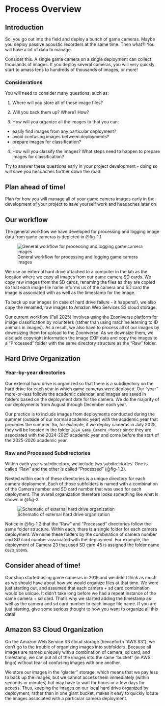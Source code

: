# Process Overview {#sec-chapter1}

## Introduction

So, you go out into the field and deploy a bunch of game cameras. Maybe you deploy passive acoustic recorders at the same time. Then what?! You will have a lot of data to manage.

Consider this. A single game camera on a single deployment can collect thousands of images. If you deploy several cameras, you will very quickly start to amass tens to hundreds of thousands of images, or more!

### Considerations

You will need to consider many questions, such as:

1.  Where will you store all of these image files?

2.  Will you back them up? Where? How?

3.  How will you organize all the images to that you can:

-   easily find images from any particular deployment?
-   avoid confusing images between deployments?
-   prepare images for classification?

4.  How will you classify the images? What steps need to happen to prepare images for classification?

Try to answer these questions early in your project development - doing so will save you headaches further down the road!

::: callout-tip
## Plan ahead of time!

Plan for how you will manage all of your game camera images early in the development of your project to save yourself work and headaches later on.
:::

## Our workflow

The general workflow we have developed for processing and logging image data from game cameras is depicted in @fig-1.1.

![General workflow for processing and logging game camera images](images/north-country-wild-camera-workflow.png){#fig-1.1 fig-alt="Image processing workflow" fig-align="center"}

We use an external hard drive attached to a computer in the lab as the location where we copy all images from our game camera SD cards. We copy raw images from the SD cards, renaming the files as they are copied so that each image file name informs us of the camera and SD card the image is associated with as well as the timestamp for the image.

To back up our images (in case of hard drive failure - it happens!), we also copy the renamed, raw images to Amazon Web Services S3 cloud storage.

Our current workflow (Fall 2025) involves using the Zooniverse platform for image classification by volunteers (rather than using machine learning to ID animals in images). As a result, we also have to process all of our images by downsizing them for upload to the Zooniverse. As we downsize them, we also add copyright information the image EXIF data and copy the images to a "Processed" folder with the same directory structure as the "Raw" folder.

## Hard Drive Organization

### Year-by-year directories

Our external hard drive is organized so that there is a subdirectory on the hard drive for each year in which game cameras were deployed. Our "year" more-or-less follows the academic calendar, and images are saved in folders based on the deployment date for the camera. We do the majority of our deployments from August through December each year.

Our practice is to include images from deployments conducted during the summer (outside of our normal academic year) with the academic year that precedes the summer. So, for example, if we deploy cameras in July 2025, they will be located in the folder `2024_Game_Camera_Photos` since they are associated with the 2024-2025 academic year and come before the start of the 2025-2026 academic year.

### Raw and Processed Subdirectories

Within each year's subdirectory, we include two subdirectories. One is called "Raw" and the other is called "Processed" (@fig-1.2).

Nested within each of these directories is a unique directory for each camera deployment. Each of those subfolders is named with a combination of the Camera number and SD card number that was used for each deployment. The overall organization therefore looks something like what is shown in @fig-2.

![Schematic of external hard drive organization](images/hard-drive-folder-structure.png){#fig-1.2 fig-alt="Hard drive organization" fig-align="center"}

Notice in @fig-1.2 that the "Raw" and "Processed" directories follow the same folder structure. Within each, there is a single folder for each camera deployment. We name these folders by the combination of camera number and SD card number associated with the deployment. For example, the deployment of Camera 23 that used SD card 45 is assigned the folder name `C023_SD045`.

::: callout-tip
## Consider ahead of time!

Our shop started using game cameras in 2019 and we didn't think as much as we should have about how we would organize files at that time. We were just starting out, and assumed that each camera + sd card combination would be unique. It didn't take long before we had a repeat instance of the same camera + sd card. That's why we started adding the timestamp as well as the camera and sd card number to each image file name. If you are just starting, give some serious thought to how you want to organize all this data!
:::

## Amazon S3 Cloud Organization

On the Amazon Web Service S3 cloud storage (henceforth "AWS S3"), we don't go to the trouble of organizing images into subfolders. Because all images are named uniquely with a combination of camera, sd card, and timestamp, we can put all of the images into the same "bucket" (in AWS lingo) without fear of confusing images with one another.

We store our images in the "glacier" storage, which means that we pay less to back up the images, but we cannot access them immediately (within seconds or minutes) but may have to wait for hours or a few days for access. Thus, keeping the images on our local hard drive organized by deployment, rather than in one giant bucket, makes it easy to quickly locate the images associated with a particular camera deployment.

